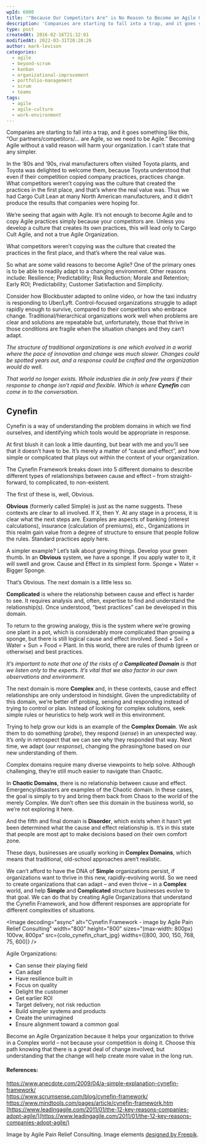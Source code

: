 ```yaml
---
wpId: 6000
title: '"Because Our Competitors Are" is No Reason to Become an Agile Organization'
description: 'Companies are starting to fall into a trap, and it goes something like this, "Our partners/competitors/... are Agile, so we need to be Agile." Becoming Agile without a valid reason will harm your organization. I can''t state that any simpler. In the ‘80s and ‘90s, rival manufacturers often visited Toyota plants, and Toyota was delighted ...'
type: post
createdAt: 2016-02-16T21:32:01
modifiedAt: 2022-03-31T20:28:26
author: mark-levison
categories:
  - agile
  - beyond-scrum
  - kanban
  - organizational-improvement
  - portfolio-management
  - scrum
  - teams
tags:
  - agile
  - agile-culture
  - work-environment
---
```





Companies are starting to fall into a trap, and it goes something like this, “Our partners/competitors/… are Agile, so we need to be Agile.” Becoming Agile without a valid reason will harm your organization. I can’t state that any simpler.

In the ‘80s and ‘90s, rival manufacturers often visited Toyota plants, and Toyota was delighted to welcome them, because Toyota understood that even if their competition copied company practices, practices change. What competitors weren’t copying was the culture that created the practices in the first place, and that’s where the real value was. Thus we had Cargo Cult Lean at many North American manufacturers, and it didn’t produce the results that companies were hoping for.

We’re seeing that again with Agile. It’s not enough to become Agile and to copy Agile practices simply because your competitors are. Unless you develop a culture that creates its own practices, this will lead only to Cargo Cult Agile, and not a true Agile Organization.

What competitors weren’t copying was the culture that created the practices in the first place, and that’s where the real value was.

So what are some valid reasons to become Agile? One of the primary ones is to be able to readily adapt to a changing environment. Other reasons include: Resilience; Predictability; Risk Reduction; Morale and Retention; Early ROI; Predictability; Customer Satisfaction and Simplicity.

Consider how Blockbuster adapted to online video, or how the taxi industry is responding to Uber/Lyft. Control-focused organizations struggle to adapt rapidly enough to survive, compared to their competitors who embrace change. Traditional/hierarchical organizations work well when problems are clear and solutions are repeatable but, unfortunately, those that thrive in those conditions are fragile when the situation changes and they can’t adapt.

_The structure of traditional organizations is one which evolved in a world where the pace of innovation and change was much slower. Changes could be spotted years out, and a response could be crafted and the organization would do well._

_That world no longer exists. Whole industries die in only few years if their response to change isn’t rapid and flexible. Which is where **Cynefin** can come in to the conversation._

## Cynefin

Cynefin is a way of understanding the problem domains in which we find ourselves, and identifying which tools would be appropriate in response.

At first blush it can look a little daunting, but bear with me and you’ll see that it doesn’t have to be. It’s merely a matter of “cause and effect”, and how simple or complicated that plays out within the context of your organization.

The Cynefin Framework breaks down into 5 different domains to describe different types of relationships between cause and effect – from straight-forward, to complicated, to non-existent.

The first of these is, well, Obvious.

**Obvious** (formerly called Simple) is just as the name suggests. These contexts are clear to all involved. If X, then Y. At any stage in a process, it is clear what the next steps are. Examples are aspects of banking (interest calculations), insurance (calculation of premiums), etc., Organizations in this realm gain value from a degree of structure to ensure that people follow the rules. Standard practices apply here.

A simpler example? Let’s talk about growing things. Develop your green thumb. In an **Obvious** system, we have a sponge. If you apply water to it, it will swell and grow. Cause and Effect in its simplest form. Sponge + Water = Bigger Sponge.

That’s Obvious. The next domain is a little less so.

**Complicated** is where the relationship between cause and effect is harder to see. It requires analysis and, often, expertise to find and understand the relationship(s). Once understood, “best practices” can be developed in this domain.

To return to the growing analogy, this is the system where we’re growing one plant in a pot, which is considerably more complicated than growing a sponge, but there is still logical cause and effect involved. Seed + Soil + Water + Sun + Food = Plant. In this world, there are rules of thumb (green or otherwise) and best practices.

_It’s important to note that one of the risks of a **Complicated Domain** is that we listen only to the experts. It’s vital that we also factor in our own observations and environment._

The next domain is more **Complex** and, in these contexts, cause and effect relationships are only understood in hindsight. Given the unpredictability of this domain, we’re better off probing, sensing and responding instead of trying to control or plan. Instead of looking for complex solutions, seek simple rules or heuristics to help work well in this environment.

Trying to help grow our kids is an example of the **Complex Domain**. We ask them to do something (_probe_), they respond (_sense_) in an unexpected way. It’s only in retrospect that we can see why they responded that way. Next time, we adapt (_our response_), changing the phrasing/tone based on our new understanding of them.

Complex domains require many diverse viewpoints to help solve. Although challenging, they’re still much easier to navigate than Chaotic.

In **Chaotic Domains**, there is no relationship between cause and effect. Emergency/disasters are examples of the Chaotic domain. In these cases, the goal is simply to try and bring them back from Chaos to the world of the merely Complex. We don’t often see this domain in the business world, so we’re not exploring it here.

And the fifth and final domain is **Disorder**, which exists when it hasn’t yet been determined what the cause and effect relationship is. It’s in this state that people are most apt to make decisions based on their own comfort zone.

These days, businesses are usually working in **Complex Domains**, which means that traditional, old-school approaches aren’t realistic.

We can’t afford to have the DNA of **Simple** organizations persist, if organizations want to thrive in this new, rapidly-evolving world. So we need to create organizations that can adapt – and even thrive – in a **Complex** world, and help **Simple** and **Complicated** structure businesses evolve to that goal. We can do that by creating Agile Organizations that understand the Cynefin Framework, and how different responses are appropriate for different complexities of situations.

<Image decoding="async" alt="Cynefin Framework - image by Agile Pain Relief Consulting" width="800" height="800" sizes="(max-width: 800px) 100vw, 800px" src={colo_cynefin_chart_jpg} widths={[800, 300, 150, 768, 75, 600]} />

Agile Organizations:

*   Can sense their playing field
*   Can adapt
*   Have resilience built in
*   Focus on quality
*   Delight the customer
*   Get earlier ROI
*   Target delivery, not risk reduction
*   Build simpler systems and products
*   Create the unimagined
*   Ensure alignment toward a common goal

Become an Agile Organization because it helps your organization to thrive in a Complex world – not because your competition is doing it. Choose this path knowing that there is a great deal of change involved, but understanding that the change will help create more value in the long run.

#### References:

[https://www.anecdote.com/2009/04/a-simple-explanation-cynefin-framework/  
](https://www.anecdote.com/2009/04/a-simple-explanation-cynefin-framework/)[https://www.scrumsense.com/blog/cynefin-framework/  
](https://www.scrumsense.com/blog/cynefin-framework/)[https://www.mindtools.com/pages/article/cynefin-framework.htm  
](https://www.mindtools.com/pages/article/cynefin-framework.htm)[https://www.leadingagile.com/2011/01/the-12-key-reasons-companies-adopt-agile/](https://www.leadingagile.com/2011/01/the-12-key-reasons-companies-adopt-agile/)

Image by Agile Pain Relief Consulting. Image elements [designed by Freepik](https://www.freepik.com/free-vector/calligraphic-circles_762241.htm).